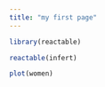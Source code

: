```yaml
---
title: "my first page"
---
```


```r
library(reactable)
```

```r
reactable(infert)
```

```r
plot(women)
```

